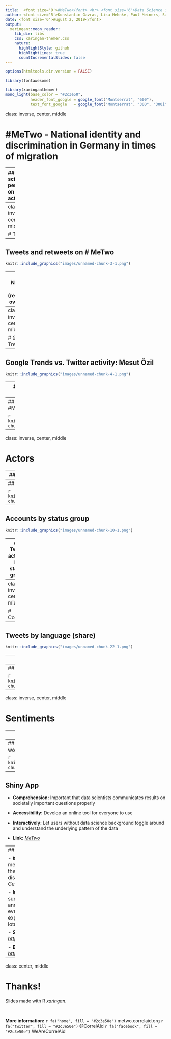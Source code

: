 ```yaml
---
title:  <font size='9'>#MeTwo</font> <br> <font size='6'>Data Science in Digital Environments</font>
author: <font size='5'>Konstantin Gavras, Lisa Hehnke, Paul Meiners, Sandra Meneses, Juan Orduz</font>
date: <font size='6'>August 2, 2019</font>
output:
  xaringan::moon_reader:
    lib_dir: libs
    css: xaringan-themer.css
    nature:
      highlightStyle: github
      highlightLines: true
      countIncrementalSlides: false
---
```


```r
options(htmltools.dir.version = FALSE)
```

```r
library(fontawesome)
```

```r
library(xaringanthemer)
mono_light(base_color = "#2c3e50", 
           header_font_google = google_font("Montserrat", "600"), 
           text_font_google   = google_font("Montserrat", "300", "300i"))
```

class: inverse, center, middle

# #MeTwo - National identity and discrimination in Germany in times of migration

---
## A data science perspective on online activism

.pull-left[
- **Triggering event:** Public outcry of Mesut Özil posing with Turkish President Erdogan

- **Initiation of movement:** Ali Can launches #MeTwo to draw attention to dicrimination and latent racism towards German with migration backgrounds

- **#MeTwo emerges:** More than 150,000 tweets in about one week (July 24 - August 03, 2018)

- **Data science perspective:** Analyse contributors, networks, and content of this movement to identify underlying patterns
]

.pull-right[
![](images/correlaid-logo.png)
]


---
class: inverse, center, middle

# Timeline

---
## Tweets and retweets on # MeTwo

```r
knitr::include_graphics("images/unnamed-chunk-3-1.png")
```

---
## Number of (re)tweets over time

```r
knitr::include_graphics("images/unnamed-chunk-2-1.png")
```

---
class: inverse, center, middle

# Google Trends

---
## Google Trends vs. Twitter activity: Mesut Özil

```r
knitr::include_graphics("images/unnamed-chunk-4-1.png")
```

---
## Google Trends vs. Twitter activity: Rassismus

```r
knitr::include_graphics("images/unnamed-chunk-5-1.png")
```

---
## Google Trends vs. Twitter activity: #MeTwo

```r
knitr::include_graphics("images/unnamed-chunk-6-1.png")
```

---
class: inverse, center, middle

# Actors

---
## Most active users (number of tweets)

```r
knitr::include_graphics("images/unnamed-chunk-7-1.png")
```

---
## Most favorited users

```r
knitr::include_graphics("images/unnamed-chunk-8-1.png")
```

---
## Accounts by status group

```r
knitr::include_graphics("images/unnamed-chunk-10-1.png")
```

---
## Tweet activity by status group

```r
knitr::include_graphics("images/unnamed-chunk-11-1.png")
```

---
class: inverse, center, middle

# Content

---
## Tweets by language (share)

```r
knitr::include_graphics("images/unnamed-chunk-22-1.png")
```

---
## Associated hashtags

```r
knitr::include_graphics("images/unnamed-chunk-17-1.png")
```

---
## Most common words in tweets

```r
knitr::include_graphics("images/unnamed-chunk-15-1.png")
```

---
class: inverse, center, middle

# Sentiments

---
## Sentiments over time

```r
knitr::include_graphics("images/unnamed-chunk-19-1.png")
```

---
## Most frequent positive and negative words

```r
knitr::include_graphics("images/unnamed-chunk-21-1.png")
```

---
## Shiny App

- **Comprehension:** Important that data scientists communicates results on societally important questions properly

- **Accessibility:** Develop an online tool for everyone to use

- **Interactively:** Let users without data science background toggle around and understand the underlying pattern of the data

- **Link:** [*MeTwo*](https://metwo.correlaid.org/)

---
## Summary

- **#MeTwo:** Important social media movement with impact to the offline world, sparking a discussion on the definition of *Germanhood*

- **Insights:** MeTwo was successful because influencer and social activists took part in event; although negative experiences have been made, lots of people spread positivity

- **Shiny App:** [*https://metwo.correlaid.org/*](https://metwo.correlaid.org/)

- **Blog-Post:** [*https://correlaid.org/blog/metwo/*](https://correlaid.org/blog/metwo/)

---
class: center, middle

# Thanks!

Slides made with R [*xaringan*](https://github.com/yihui/xaringan).

<br>

**More information:** </b>
`r fa("home", fill = "#2c3e50e")` metwo.correlaid.org `r fa("twitter", fill = "#2c3e50e")` @CorrelAid `r fa("facebook", fill = "#2c3e50e")` WeAreCorrelAid